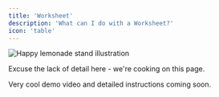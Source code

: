 ```yaml
---
title: 'Worksheet'
description: 'What can I do with a Worksheet?'
icon: 'table'
---
```


<img src='/images/cooking.webp' alt='Happy lemonade stand illustration' />
<p className='text-sm text-center italic'>
  Excuse the lack of detail here - we're cooking on this page.
</p>

Very cool demo video and detailed instructions coming soon.
